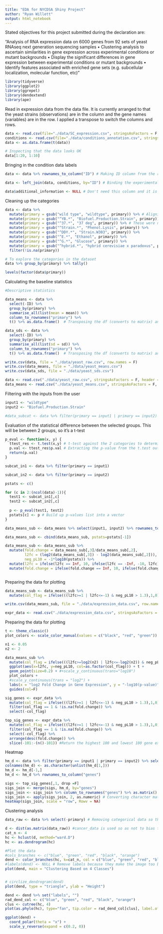 ```yaml
---
title: "EDA for NYCDSA Shiny Project"
author: "Ryan Willett"
output: html_notebook
---
```


Stated objectives for this project submitted during the declaration are: 

"Analysis of RNA expression data on 6000 genes from 92 sets of yeast RNAseq next generation sequencing samples
• Clustering analysis to ascertain similarities in gene expression across experimental conditions or mutant backgrounds
• Display the significant differences in gene expression between experimental conditions or mutant backgrounds
• Identify features associated with enriched gene sets (e.g. subcellular localization, molecular function, etc)"

```r
library(tidyverse)
library(ggplot2)
library(ggrepel)
library(dendextend)
library(ape)
```


Read in expression data from the data file. It is currently arranged to that the yeast strains (observations) are in the column and the gene names (variables) are in the row. I applied a transpose to switch the columns and rows.
```r
data <- read.csv(file="./data/SC_expression.csv", stringsAsFactors = F, row.names = 1, header = T)
conditions <- read.csv(file="./data/conditions_annotation.csv", stringsAsFactors = F, header = T)
data <- as.data.frame(t(data))
```


```r
# Inspecting that the data looks OK
data[1:20, 1:10]
```


Bringing in the condition data labels
```r
data <- data %>% rownames_to_column("ID") # Making ID column from the rownames so I can join with conditions table

data <- left_join(data, conditions, by="ID") # Binding the experimental conditions to the expression data

data$additional_information <- NULL # Don't need this column and it is mostly blank
```

Cleaning up the categories
```r
data <- data %>% 
  mutate(primary = gsub("wild type", "wildtype", primary)) %>% # Aligning the format of control name
  mutate(primary = gsub("^YB.*", "Biofuel.Production.Strain", primary)) %>%
  mutate(primary = gsub("^37.*", "37 deg", primary)) %>% # These were not grouped properly. Renamed to align
  mutate(primary = gsub("^Strain.*", "Phenol.Lysis", primary)) %>% 
  mutate(primary = gsub("^DDY.*", "Strain.W303", primary)) %>% 
  mutate(primary = gsub("^E.*", "Ethanol", primary)) %>% 
  mutate(primary = gsub("^G.*", "Glucose", primary)) %>% 
  mutate(primary = gsub("^hybrid.*", "hybrid cerevisiae x paradoxus", primary)) %>% select(-secondary) %>% 
  filter(!is.na(primary))


```


```r
# To explore the categories in the dataset
data %>% group_by(primary) %>% tally() 

levels(factor(data$primary))
```

Calculating the baseline statistics
```r
#Descriptive statistics

data_means <- data %>%
  select(-ID) %>% 
  group_by(primary) %>% 
  summarise_all(list(mean = mean)) %>% 
  column_to_rownames("primary") %>% 
  t() %>% as.data.frame()  # Transposing the df (converts to matrix) and reclassifying as a df

data_sds <- data %>% 
  select(-ID) %>% 
  group_by(primary) %>% 
  summarise_all(list(sd = sd)) %>% 
  column_to_rownames("primary") %>% 
  t() %>% as.data.frame()  # Transposing the df (converts to matrix) and reclassifying as a df

```

```r
write.csv(data, file = "./data/yeast_raw.csv", row.names = F)
write.csv(data_means, file = "./data/yeast_means.csv")
write.csv(data_sds, file = "./data/yeast_sds.csv")
```

```r
data <- read.csv("./data/yeast_raw.csv", stringsAsFactors = F, header = T)
data_means <- read.csv("./data/yeast_means.csv", stringsAsFactors = F, header = T, row.names=1)
```


Filtering with the inputs from the user
```r
input1 <- "wildtype"
input2 <- "Biofuel.Production.Strain"

#data_subcat <- data %>% filter(primary == input1 | primary == input2) # Filtering for the groups to be compared
```

Evaluation of the statistical difference between the selected groups. This will be between 2 groups, so it's a t-test
```r
p_eval <- function(x, y) {
  ttest_res <- t.test(x,y) # t-test against the 2 categories to determine significance
  p.val <- ttest_res$p.val # Extracting the p-value from the t.test output
  return(p.val)
}
```

```r

subcat_in1 <- data %>% filter(primary == input1)

subcat_in2 <- data %>% filter(primary == input2)

pstats <- c()

for (c in 2:(ncol(data)-1)){ 
  test1 <- subcat_in1[,c]
  test2 <- subcat_in2[,c]
  
  p <- p_eval(test1, test2)
  pstats[c] <- p # Build up p-values list into a vector
}
```

```r
data_means_sub <- data_means %>% select(input1, input2) %>% rownames_to_column("genes") %>% mutate(genes = gsub("_mean", "", genes))

data_means_sub <- cbind(data_means_sub, pstats=pstats[-1])

data_means_sub <- data_means_sub %>% 
  mutate(fold.change = data_means_sub[,3]/data_means_sub[,2],
         l2fc = (log2(data_means_sub[,3]) - log2(data_means_sub[,2])), 
         neg_pL10 = -1*log10(pstats)) %>% 
  mutate(l2fc = ifelse(l2fc == Inf, 10, ifelse(l2fc == -Inf, -10, l2fc))) %>% # Imputing in a floor and ceiling value to +/- Inf
  mutate(fold.change = ifelse(fold.change == Inf, 10, ifelse(fold.change == -Inf, -10, fold.change)))



```

Preparing the data for plotting
```r
data_means_sub <- data_means_sub %>% 
  mutate(col_flag = ifelse(((l2fc>=1 | l2fc<=-1) & neg_pL10 > 1.3),1,0)) 
```

```r
write.csv(data_means_sub, file = "./data/expression_data.csv", row.names = F)
```

```r
expr_data <- read.csv("./data/expression_data.csv", stringsAsFactors = F)
```

Preparing the data for plotting
```r
t <- theme_classic()
plot_colors <- scale_color_manual(values = c("black", "red", "green"))

n1 <- 0.05
n2 <- 2

data_means_sub %>% 
  mutate(col_flag = ifelse(((l2fc>=log2(n2) | l2fc<=-log2(n2)) & neg_pL10 > -1*log10(n1)),1,0)) %>% 
  ggplot(aes(x=l2fc, y=neg_pL10, col=as.factor(col_flag))) + t + 
  geom_point(size=0.2) + #+scale_y_continuous(trans="log10")
  plot_colors +
  #scale_y_continuous(trans = "log2") +
  labs(x = "log2 Fold Change in Gene Expression", y = "-log10(p-value)") +
  guides(col=F)
```

```r
sig_genes <- expr_data %>% 
  mutate(col_flag = ifelse(((l2fc>=1 | l2fc<=-1) & neg_pL10 > 1.3),1,0)) %>% 
  filter(col_flag == 1 & !is.na(fold.change)) %>% 
  select(-col_flag)

top_sig_genes <- expr_data %>% 
  mutate(col_flag = ifelse(((l2fc>=1 | l2fc<=-1) & neg_pL10 > 1.3),1,0)) %>% 
  filter(col_flag == 1 & !is.na(fold.change)) %>% 
  select(-col_flag) %>% 
  arrange(desc(fold.change)) %>% 
  slice(-101:-(n()-101)) #Return the highest 100 and lowest 100 gene expression changes
```

Heatmap
```r
hm_d <- data %>% filter(primary == input1 | primary == input2) %>% select(-primary) %>% t() %>% as.data.frame()
colnames(hm_d) <- as.character(unlist(hm_d[1,]))
hm_d <- hm_d[-1,]
hm_d <- hm_d %>% rownames_to_column("genes")

sigs <- top_sig_genes[,1, drop =F]
sigs_join <- merge(sigs, hm_d, by="genes")
sigs_join <- sigs_join %>% column_to_rownames("genes") %>% as.matrix()
sigs_join <- apply(sigs_join, 2, as.numeric) # Converting character matrix to numeric matrix for heatmap calculation
heatmap(sigs_join, scale = "row", Rowv = NA)
```


Clustering analysis
```r
data_raw <- data %>% select(-primary) # Removing categorical data so they are not used in the clustering

d <- dist(as.matrix(data_raw)) #cancer_data is used so as not to bias the clustering with the known tumor classification in cancer_join
cat_n <- 4
hc <- hclust(d, method="ward.D")
hc <- as.dendrogram(hc)

#Plot the data
#cols_branches <- c("blue", "green", "red", "black", "orange")
dend <- color_branches(hc, k=cat_n, col = c("blue", "green", "red", "black", "orange"))
#labels(dend) <- NULL # Remove labels because they make the image too busy
plot(dend, main = "Clustering Based on 4 Classes")


# circlize_dendrogram(dend)
plot(dend, type = "triangle", ylab = "Height")

dend <- dend %>% set("labels", "")
rad_dend_col <- c("blue", "green", "red", "black", "orange")
clus <- cutree(hc, 4)
plot(as.phylo(hc), type="fan", tip.color = rad_dend_col[clus], label.offset = 1, main = "Clustering Based on 4 Classes")

ggplot(dend) +
  coord_polar(theta = "x") +
  scale_y_reverse(expand = c(0.2, 0))
```



